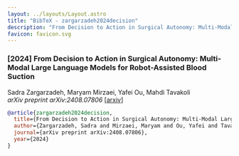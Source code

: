 ```yaml
---
layout: ../layouts/Layout.astro
title: "BibTeX - zargarzadeh2024decision"
description: "From Decision to Action in Surgical Autonomy: Multi-Modal Large Language Models for Robot-Assisted Blood Suction"
favicon: favicon.svg
---
```






### [2024] From Decision to Action in Surgical Autonomy: Multi-Modal Large Language Models for Robot-Assisted Blood Suction

Sadra Zargarzadeh, Maryam Mirzaei, Yafei Ou, Mahdi Tavakoli \
*arXiv preprint arXiv:2408.07806* \[[arxiv](https://arxiv.org/abs/2408.07806)\]

```bibtex
@article{zargarzadeh2024decision,
  title={From Decision to Action in Surgical Autonomy: Multi-Modal Large Language Models for Robot-Assisted Blood Suction},
  author={Zargarzadeh, Sadra and Mirzaei, Maryam and Ou, Yafei and Tavakoli, Mahdi},
  journal={arXiv preprint arXiv:2408.07806},
  year={2024}
}
```

<HLine />
